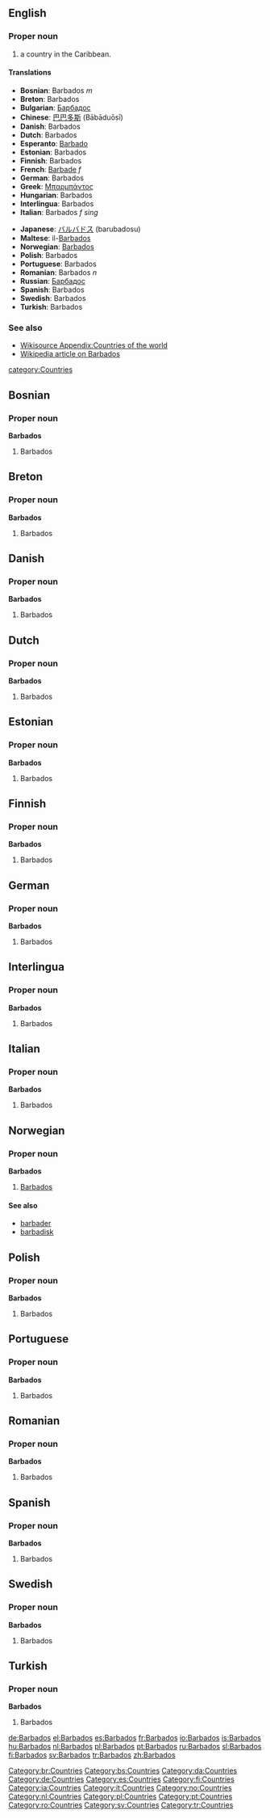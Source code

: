 ==English==

===Proper noun===

# a country in the Caribbean.

====Translations====
{{top}}
*'''Bosnian''': Barbados ''m''
*'''Breton''': Barbados
*'''Bulgarian''': [[Барбадос]]
*'''Chinese''': [[巴巴多斯]] (Bābāduōsī)
*'''Danish''': Barbados
*'''Dutch''': Barbados
*'''Esperanto''': [[Barbado]]
*'''Estonian''': Barbados
*'''Finnish''': Barbados
*'''French''': [[Barbade]] ''f''
*'''German''': Barbados
*'''Greek''': [[Μπαρμπάντος]]
*'''Hungarian''': Barbados
*'''Interlingua''': Barbados
*'''Italian''': Barbados ''f sing''
{{mid}}
*'''Japanese''': [[バルバドス]] (barubadosu)
*'''Maltese''': il-[[Barbados]]
*'''Norwegian''': [[#Norwegian|Barbados]]
*'''Polish''': Barbados
*'''Portuguese''': Barbados
*'''Romanian''': Barbados ''n''
*'''Russian''': [[Барбадос]]
*'''Spanish''': Barbados
*'''Swedish''': Barbados
*'''Turkish''': Barbados
{{bottom}}

===See also===
*[[Wikisource Appendix:Countries of the world]]
*[[w:Barbados|Wikipedia article on Barbados]]

[[category:Countries]]

==Bosnian==
===Proper noun===
'''Barbados'''
#Barbados

==Breton==
===Proper noun===
'''Barbados'''
#Barbados

==Danish==
===Proper noun===
'''Barbados'''
#Barbados

==Dutch==
===Proper noun===
'''Barbados'''
#Barbados

==Estonian==
===Proper noun===
'''Barbados'''
# Barbados {{et-country}}

==Finnish==
===Proper noun===
'''Barbados'''
#Barbados

==German==
===Proper noun===
'''Barbados'''
#Barbados

==Interlingua==
===Proper noun===
'''Barbados'''
#Barbados

==Italian==
===Proper noun===
'''Barbados'''
#Barbados

==Norwegian==
===Proper noun===
'''Barbados'''
#[[#English|Barbados]]
====See also====
*[[barbader]]
*[[barbadisk]]

==Polish==
===Proper noun===
'''Barbados'''
#Barbados

==Portuguese==
===Proper noun===
'''Barbados'''
#Barbados

==Romanian==
===Proper noun===
'''Barbados'''
#Barbados

==Spanish==
===Proper noun===
'''Barbados'''
#Barbados

==Swedish==
===Proper noun===
'''Barbados'''
#Barbados

==Turkish==
===Proper noun===
'''Barbados'''
#Barbados

[[Category:br:Countries]]
[[Category:bs:Countries]]
[[Category:da:Countries]]
[[Category:de:Countries]]
[[Category:es:Countries]]
[[Category:fi:Countries]]
[[Category:ia:Countries]]
[[Category:it:Countries]]
[[Category:no:Countries]]
[[Category:nl:Countries]]
[[Category:pl:Countries]]
[[Category:pt:Countries]]
[[Category:ro:Countries]]
[[Category:sv:Countries]]
[[Category:tr:Countries]]

[[de:Barbados]]
[[el:Barbados]]
[[es:Barbados]]
[[fr:Barbados]]
[[io:Barbados]]
[[is:Barbados]]
[[hu:Barbados]]
[[nl:Barbados]]
[[pl:Barbados]]
[[pt:Barbados]]
[[ru:Barbados]]
[[sl:Barbados]]
[[fi:Barbados]]
[[sv:Barbados]]
[[tr:Barbados]]
[[zh:Barbados]]